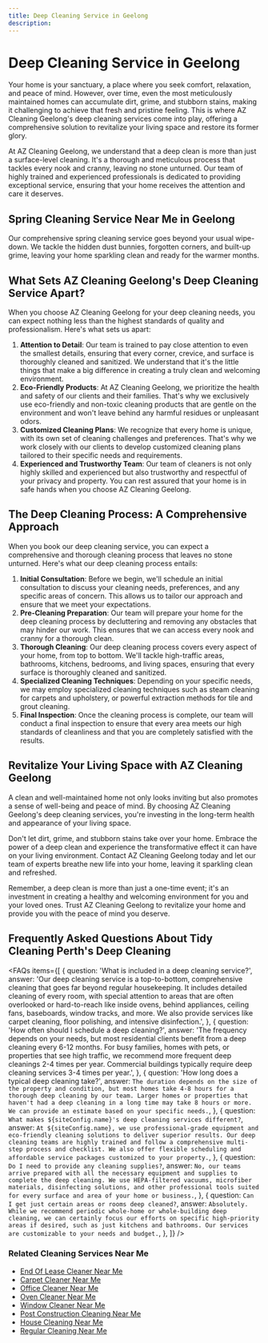```yaml
---
title: Deep Cleaning Service in Geelong
description:
---
```



# Deep Cleaning Service in Geelong

Your home is your sanctuary, a place where you seek comfort, relaxation, and peace of mind. However, over time, even the most meticulously maintained homes can accumulate dirt, grime, and stubborn stains, making it challenging to achieve that fresh and pristine feeling. This is where AZ Cleaning Geelong's deep cleaning services come into play, offering a comprehensive solution to revitalize your living space and restore its former glory.

At AZ Cleaning Geelong, we understand that a deep clean is more than just a surface-level cleaning. It's a thorough and meticulous process that tackles every nook and cranny, leaving no stone unturned. Our team of highly trained and experienced professionals is dedicated to providing exceptional service, ensuring that your home receives the attention and care it deserves.

## Spring Cleaning Service Near Me in Geelong

Our comprehensive spring cleaning service goes beyond your usual wipe-down. We tackle the hidden dust bunnies, forgotten corners, and built-up grime, leaving your home sparkling clean and ready for the warmer months.


## What Sets AZ Cleaning Geelong's Deep Cleaning Service Apart?

When you choose AZ Cleaning Geelong for your deep cleaning needs, you can expect nothing less than the highest standards of quality and professionalism. Here's what sets us apart:

1. **Attention to Detail**: Our team is trained to pay close attention to even the smallest details, ensuring that every corner, crevice, and surface is thoroughly cleaned and sanitized. We understand that it's the little things that make a big difference in creating a truly clean and welcoming environment.
2. **Eco-Friendly Products**: At AZ Cleaning Geelong, we prioritize the health and safety of our clients and their families. That's why we exclusively use eco-friendly and non-toxic cleaning products that are gentle on the environment and won't leave behind any harmful residues or unpleasant odors.
3. **Customized Cleaning Plans**: We recognize that every home is unique, with its own set of cleaning challenges and preferences. That's why we work closely with our clients to develop customized cleaning plans tailored to their specific needs and requirements.
4. **Experienced and Trustworthy Team**: Our team of cleaners is not only highly skilled and experienced but also trustworthy and respectful of your privacy and property. You can rest assured that your home is in safe hands when you choose AZ Cleaning Geelong.

## The Deep Cleaning Process: A Comprehensive Approach

When you book our deep cleaning service, you can expect a comprehensive and thorough cleaning process that leaves no stone unturned. Here's what our deep cleaning process entails:

1. **Initial Consultation**: Before we begin, we'll schedule an initial consultation to discuss your cleaning needs, preferences, and any specific areas of concern. This allows us to tailor our approach and ensure that we meet your expectations.
2. **Pre-Cleaning Preparation**: Our team will prepare your home for the deep cleaning process by decluttering and removing any obstacles that may hinder our work. This ensures that we can access every nook and cranny for a thorough clean.
3. **Thorough Cleaning**: Our deep cleaning process covers every aspect of your home, from top to bottom. We'll tackle high-traffic areas, bathrooms, kitchens, bedrooms, and living spaces, ensuring that every surface is thoroughly cleaned and sanitized.
4. **Specialized Cleaning Techniques**: Depending on your specific needs, we may employ specialized cleaning techniques such as steam cleaning for carpets and upholstery, or powerful extraction methods for tile and grout cleaning.
5. **Final Inspection**: Once the cleaning process is complete, our team will conduct a final inspection to ensure that every area meets our high standards of cleanliness and that you are completely satisfied with the results.

## Revitalize Your Living Space with AZ Cleaning Geelong

A clean and well-maintained home not only looks inviting but also promotes a sense of well-being and peace of mind. By choosing AZ Cleaning Geelong's deep cleaning services, you're investing in the long-term health and appearance of your living space.

Don't let dirt, grime, and stubborn stains take over your home. Embrace the power of a deep clean and experience the transformative effect it can have on your living environment. Contact AZ Cleaning Geelong today and let our team of experts breathe new life into your home, leaving it sparkling clean and refreshed.

Remember, a deep clean is more than just a one-time event; it's an investment in creating a healthy and welcoming environment for you and your loved ones. Trust AZ Cleaning Geelong to revitalize your home and provide you with the peace of mind you deserve.

## Frequently Asked Questions About Tidy Cleaning Perth's Deep Cleaning

<FAQs
    items={[
        {
            question: 'What is included in a deep cleaning service?',
            answer: 'Our deep cleaning service is a top-to-bottom, comprehensive cleaning that goes far beyond regular housekeeping. It includes detailed cleaning of every room, with special attention to areas that are often overlooked or hard-to-reach like inside ovens, behind appliances, ceiling fans, baseboards, window tracks, and more. We also provide services like carpet cleaning, floor polishing, and intensive disinfection.',
        },
        {
            question: 'How often should I schedule a deep cleaning?',
            answer: 'The frequency depends on your needs, but most residential clients benefit from a deep cleaning every 6-12 months. For busy families, homes with pets, or properties that see high traffic, we recommend more frequent deep cleanings 2-4 times per year. Commercial buildings typically require deep cleaning services 3-4 times per year.',
        },
        {
            question: 'How long does a typical deep cleaning take?',
            answer: `The duration depends on the size of the property and condition, but most homes take 4-8 hours for a thorough deep cleaning by our team. Larger homes or properties that haven't had a deep cleaning in a long time may take 8 hours or more. We can provide an estimate based on your specific needs.`,
        },
        {
            question: `What makes ${siteConfig.name}'s deep cleaning services different?`,
            answer: `At ${siteConfig.name}, we use professional-grade equipment and eco-friendly cleaning solutions to deliver superior results. Our deep cleaning teams are highly trained and follow a comprehensive multi-step process and checklist. We also offer flexible scheduling and affordable service packages customized to your property.`,
        },
        {
            question: `Do I need to provide any cleaning supplies?`,
            answer: `No, our teams arrive prepared with all the necessary equipment and supplies to complete the deep cleaning. We use HEPA-filtered vacuums, microfiber materials, disinfecting solutions, and other professional tools suited for every surface and area of your home or business.`,
        },
        {
            question: `Can I get just certain areas or rooms deep cleaned?`,
            answer: `Absolutely. While we recommend periodic whole-home or whole-building deep cleaning, we can certainly focus our efforts on specific high-priority areas if desired, such as just kitchens and bathrooms. Our services are customizable to your needs and budget.`,
        },
    ]}
/>



### Related Cleaning Services Near Me

-   [End Of Lease Cleaner Near Me](https://azcleaning.com.au/end-of-lease-cleaning-geelong)
-   [Carpet Cleaner Near Me](https://azcleaning.com.au/carpet-cleaning-geelong)
-   [Office Cleaner Near Me](https://azcleaning.com.au/office-cleaning-geelong)
-   [Oven Cleaner Near Me](https://azcleaning.com.au/oven-cleaning-geelong)
-   [Window Cleaner Near Me](https://azcleaning.com.au/window-cleaning-geelong)
-   [Post Construction Cleaning Near Me](https://azcleaning.com.au/after-builder-cleaning-geelong)
-   [House Cleaning Near Me](https://azcleaning.com.au)
-   [Regular Cleaning Near Me](https://azcleaning.com.au/regular-cleaning-geelong)
